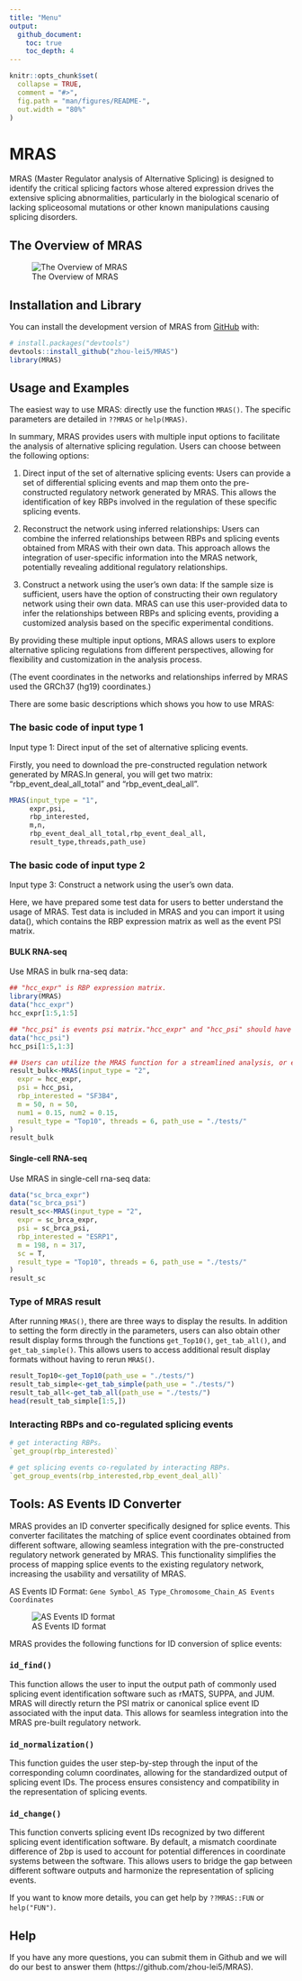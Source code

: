 ```yaml
---
title: "Menu"
output: 
  github_document:
    toc: true
    toc_depth: 4
---
```


<!-- README.md is generated from README.Rmd. Please edit that file -->

```r
knitr::opts_chunk$set(
  collapse = TRUE,
  comment = "#>",
  fig.path = "man/figures/README-",
  out.width = "80%"
)
```
# MRAS

<!-- badges: start -->
<!-- badges: end -->

MRAS (Master Regulator analysis of Alternative Splicing) is designed to identify the critical splicing factors whose altered expression drives the extensive splicing abnormalities, particularly in the biological scenario of lacking spliceosomal mutations or other known manipulations causing splicing disorders.


## The Overview of MRAS
![The Overview of MRAS](png/Figure1.png)


## Installation and Library

You can install the development version of MRAS from [GitHub](https://github.com/) with:

``` r
# install.packages("devtools")
devtools::install_github("zhou-lei5/MRAS")
library(MRAS)
```

## Usage and Examples
The easiest way to use MRAS: directly use the function `MRAS()`. The specific parameters are detailed in `??MRAS` or `help(MRAS)`.

In summary, MRAS provides users with multiple input options to facilitate the analysis of alternative splicing regulation. Users can choose between the following options:

1) Direct input of the set of alternative splicing events: Users can provide a set of differential splicing events and map them onto the pre-constructed regulatory network generated by MRAS. This allows the identification of key RBPs involved in the regulation of these specific splicing events.

2) Reconstruct the network using inferred relationships: Users can combine the inferred relationships between RBPs and splicing events obtained from MRAS with their own data. This approach allows the integration of user-specific information into the MRAS network, potentially revealing additional regulatory relationships.

3) Construct a network using the user's own data: If the sample size is sufficient, users have the option of constructing their own regulatory network using their own data. MRAS can use this user-provided data to infer the relationships between RBPs and splicing events, providing a customized analysis based on the specific experimental conditions.

By providing these multiple input options, MRAS allows users to explore alternative splicing regulations from different perspectives, allowing for flexibility and customization in the analysis process.

(The event coordinates in the networks and relationships inferred by MRAS used the GRCh37 (hg19) coordinates.)

There are some basic descriptions which shows you how to use MRAS:

### The basic code of input type 1
Input type 1: Direct input of the set of alternative splicing events.

Firstly, you need to download the pre-constructed regulation network generated by MRAS.In general, you will get two matrix: "rbp_event_deal_all_total" and "rbp_event_deal_all".
```r
MRAS(input_type = "1",
     expr,psi,
     rbp_interested,
     m,n,
     rbp_event_deal_all_total,rbp_event_deal_all,
     result_type,threads,path_use)

```
### The basic code of input type 2
Input type 3: Construct a network using the user's own data.

Here, we have prepared some test data for users to better understand the usage of MRAS.
Test data is included in MRAS and you can import it using data(), which contains the RBP expression matrix as well as the event PSI matrix.

#### BULK RNA-seq
Use MRAS in bulk rna-seq data:
```r
## "hcc_expr" is RBP expression matrix.
library(MRAS)
data("hcc_expr")
hcc_expr[1:5,1:5]
```
```r
## "hcc_psi" is events psi matrix."hcc_expr" and "hcc_psi" should have same column names.
data("hcc_psi")
hcc_psi[1:5,1:3]
```


```r
## Users can utilize the MRAS function for a streamlined analysis, or execute individual steps separately if they prefer to have more control over specific aspects of the analysis.
result_bulk<-MRAS(input_type = "2",
  expr = hcc_expr,
  psi = hcc_psi,
  rbp_interested = "SF3B4",
  m = 50, n = 50,
  num1 = 0.15, num2 = 0.15,
  result_type = "Top10", threads = 6, path_use = "./tests/"
)
result_bulk
```


#### Single-cell RNA-seq
Use MRAS in single-cell rna-seq data:

```r
data("sc_brca_expr")
data("sc_brca_psi")
result_sc<-MRAS(input_type = "2",
  expr = sc_brca_expr,
  psi = sc_brca_psi,
  rbp_interested = "ESRP1",
  m = 198, n = 317,
  sc = T,
  result_type = "Top10", threads = 6, path_use = "./tests/"
)
result_sc
```

### Type of MRAS result

After running `MRAS()`, there are three ways to display the results. In addition to setting the form directly in the parameters, users can also obtain other result display forms through the functions `get_Top10()`, `get_tab_all()`, and `get_tab_simple()`. This allows users to access additional result display formats without having to rerun `MRAS()`.


```r
result_Top10<-get_Top10(path_use = "./tests/")
result_tab_simple<-get_tab_simple(path_use = "./tests/")
result_tab_all<-get_tab_all(path_use = "./tests/")
head(result_tab_simple[1:5,])
```


### Interacting RBPs and co-regulated splicing events

```r
# get interacting RBPs。
`get_group(rbp_interested)`

# get splicing events co-regulated by interacting RBPs.
`get_group_events(rbp_interested,rbp_event_deal_all)`

```



## Tools: AS Events ID Converter
MRAS provides an ID converter specifically designed for splice events. This converter facilitates the matching of splice event coordinates obtained from different software, allowing seamless integration with the pre-constructed regulatory network generated by MRAS. This functionality simplifies the process of mapping splice events to the existing regulatory network, increasing the usability and versatility of MRAS.

AS Events ID Format: `Gene Symbol_AS Type_Chromosome_Chain_AS Events Coordinates`


![AS Events ID format](png/ID_format.png)


MRAS provides the following functions for ID conversion of splice events:

### `id_find()`

This function allows the user to input the output path of commonly used splicing event identification software such as rMATS, SUPPA, and JUM. MRAS will directly return the PSI matrix or canonical splice event ID associated with the input data. This allows for seamless integration into the MRAS pre-built regulatory network.

### `id_normalization()`

This function guides the user step-by-step through the input of the corresponding column coordinates, allowing for the standardized output of splicing event IDs. The process ensures consistency and compatibility in the representation of splicing events.

### `id_change()`

This function converts splicing event IDs recognized by two different splicing event identification software. By default, a mismatch coordinate difference of 2bp is used to account for potential differences in coordinate systems between the software. This allows users to bridge the gap between different software outputs and harmonize the representation of splicing events.

If you want to know more details, you can get help by  `??MRAS::FUN` or `help("FUN")`.

## Help
If you have any more questions, you can submit them in Github and we will do our best to answer them (https://github.com/zhou-lei5/MRAS).
